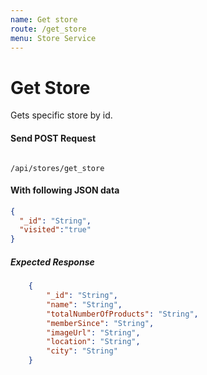 ```yaml
---
name: Get store
route: /get_store
menu: Store Service
---
```


# Get Store 
Gets specific store by id.

#### Send POST Request 
<Code>
/api/stores/get_store
</Code>

#### With following JSON data
```json
{
  "_id": "String",
  "visited":"true"
}
```

##### Expected Response
```json
    {
        "_id": "String",
        "name": "String",
        "totalNumberOfProducts": "String",
        "memberSince": "String",
        "imageUrl": "String",
        "location": "String",
        "city": "String"
    }
```
